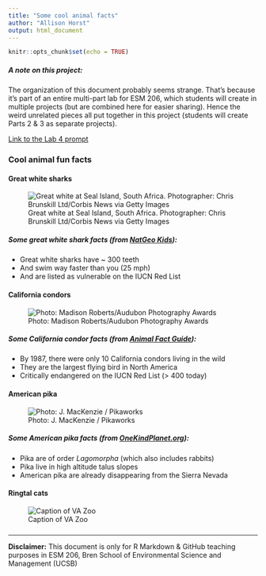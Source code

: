 ```yaml
---
title: "Some cool animal facts"
author: "Allison Horst"
output: html_document
---
```


```r
knitr::opts_chunk$set(echo = TRUE)
```

##### A note on this project:

The organization of this document probably seems strange. That's because it's part of an entire multi-part lab for ESM 206, which students will create in multiple projects (but are combined here for easier sharing). Hence the weird unrelated pieces all put together in this project (students will create Parts 2 & 3 as separate projects).

[Link to the Lab 4 prompt](https://docs.google.com/document/d/1KX6_bKA8BOO0NdsUviVi0HCT-q9iTCtTYsS1dGNQJfU/edit?usp=sharing)

### Cool animal fun facts {.tabset .tabset-fade}

#### Great white sharks

![Great white at Seal Island, South Africa. Photographer: Chris Brunskill Ltd/Corbis News via Getty Images ](img/great_white.jpg)

##### Some great white shark facts (from [NatGeo Kids](https://www.natgeokids.com/uk/discover/animals/sea-life/great-white-sharks/)):

- Great white sharks have ~ 300 teeth
- And swim way faster than you (25 mph)
- And are listed as vulnerable on the IUCN Red List

#### California condors

![Photo: Madison Roberts/Audubon Photography Awards](img/condor.jpg)

##### Some California condor facts (from [Animal Fact Guide](https://animalfactguide.com/animal-facts/california-condor/)):

- By 1987, there were only 10 California condors living in the wild
- They are the largest flying bird in North America
- Critically endangered on the IUCN Red List (> 400 today)

#### American pika

![Photo: J. MacKenzie / Pikaworks](img/pika.jpg)

##### Some American pika facts (from [OneKindPlanet.org](https://onekindplanet.org/animal/pika-american/)):

- Pika are of order *Lagomorpha* (which also includes rabbits)
- Pika live in high altitude talus slopes
- American pika are already disappearing from the Sierra Nevada

#### Ringtal cats

![Caption of VA Zoo](img/ringtail_cat.jpg)


###

----------
**Disclaimer:** This document is only for R Markdown & GitHub teaching purposes in ESM 206, Bren School of Environmental Science and Management (UCSB) 
